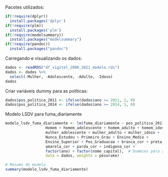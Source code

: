 Pacotes utilizados:

```r
if(!require(dplyr))
  install.packages('dplyr')
if(!require(plm))
  install.packages('plm')
if(!require(modelsummary))
  install.packages("modelsummary")
if(!require(pandoc))
  install.packages("pandoc")
```
Carregando e visualizando os dados:

```r
dados <- readRDS("df_vigitel_2006_2021_modelo.rds")
dados <- dados %>%
  select(-Mulher, -Adolescente, -Adulto, -Idoso)
dados
```

Criar variáveis dummy para as políticas:

```r
dados$pos_politica_2011 <- ifelse(dados$ano >= 2011, 1, 0)
dados$pos_politica_2014 <- ifelse(dados$ano >= 2014, 1, 0)
```

Modelo LSDV para fuma_diariamente
```r
modelo_lsdv_fuma_diariamente <- lm(fuma_diariamente ~ pos_politica_2011 + pos_politica_2014 +
                  Homem + homem_adolescente + homem_adulto + homem_idoso +
                  mulher_adolescente + mulher_adulto + mulher_idoso +
                  Nunca_Estudou + Primeiro_Grau + Ensino_Medio +
                  Ensino_Superior + Pos_Graduacao + branca_cor + preta_cor +
                  amarela_cor + parda_cor + indigena_cor + 
                  factor(ano) + factor(nome_capital),  # Dummies para ano e capital
                  data = dados, weights = pesorake)

# Resumo do modelo
summary(modelo_lsdv_fuma_diariamente)
```
